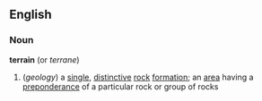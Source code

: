 ==English==
===Noun===
'''terrain'''  (or ''terrane'')
#(''geology'') a [[single]], [[distinctive]] [[rock]] [[formation]]; an [[area]] having a [[preponderance]] of a particular rock or group of rocks